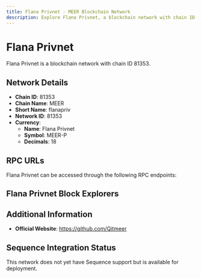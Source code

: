 ```yaml
--- 
title: Flana Privnet - MEER Blockchain Network
description: Explore Flana Privnet, a blockchain network with chain ID 81353. Learn about its native currency, Flana Privnet, and how to interact with the network.
---
```


# Flana Privnet

Flana Privnet is a blockchain network with chain ID 81353.

## Network Details

- **Chain ID**: 81353
- **Chain Name**: MEER
- **Short Name**: flanapriv
- **Network ID**: 81353
- **Currency**: 
  - **Name**: Flana Privnet
  - **Symbol**: MEER-P
  - **Decimals**: 18

## RPC URLs

Flana Privnet can be accessed through the following RPC endpoints:



## Flana Privnet Block Explorers



## Additional Information

- **Official Website**: https://github.com/Qitmeer

## Sequence Integration Status

This network does not yet have Sequence support but is available for deployment.
